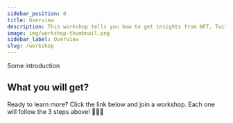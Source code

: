 ```yaml
---
sidebar_position: 0
title: Overview
description: This workshop tells you how to get insights from NFT, Twitter or Stackoverflow, which has big data with realtime insert/update.
image: img/workshop-thumbnail.png
sidebar_label: Overview
slug: /workshop
---
```


Some introduction


## What you will get?


Ready to learn more? Click the link below and join a workshop. Each one will follow the 3 steps above!  🏃🏃🏃

